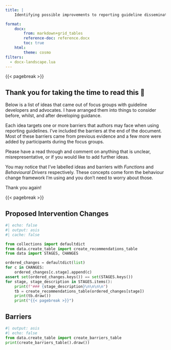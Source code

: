 ```yaml
---
title: |
    Identifying possible improvements to reporting guideline dissemination: focus groups with guideline experts

format: 
    docx:
        from: markdown+grid_tables
        reference-doc: reference.docx
        toc: true
    html: 
        theme: cosmo
filters:
  - docx-landscape.lua
---
```



{{< pagebreak >}}

::: {.callout-note icon=false}

## Thank you for taking the time to read this 🤩

Below is a list of ideas that came out of focus groups with guideline developers and advocates. I have arranged them into things to consider before, whilst, and after developing guidance.

Each idea targets one or more barriers that authors may face when using reporting guidelines. I've included the barriers at the end of the document. Most of these barriers came from previous evidence and a few more were added by participants during the focus groups.

Please have a read through and comment on anything that is unclear, misrepresentative, or if you would like to add further ideas. 

You may notice that I've labelled ideas and barriers with _Functions_ and _Behavioural Drivers_ respectively. These concepts come form the behaviour change framework I'm using and you don't need to worry about those. 

Thank you again!

:::

{{< pagebreak >}}

::: landscape

## Proposed Intervention Changes

```python
#| echo: false
#| output: asis
#| cache: false

from collections import defaultdict
from data.create_table import create_recommendations_table
from data import STAGES, CHANGES

ordered_changes = defaultdict(list)
for c in CHANGES:
    ordered_changes[c.stage].append(c)
assert set(ordered_changes.keys()) == set(STAGES.keys())
for stage, stage_description in STAGES.items():
    print(f"### {stage_description}\n\n\n\n")
    tb = create_recommendations_table(ordered_changes[stage])
    print(tb.draw())
    print("{{< pagebreak >}}")
```

## Barriers

```python
#| output: asis
#| echo: false
from data.create_table import create_barriers_table
print(create_barriers_table().draw())
```

:::